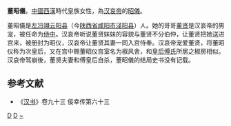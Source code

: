 '''董昭儀'''，[[中國|中國]][[西汉|西漢]]時代皇族女性，為[[汉哀帝|汉哀帝]]的[[昭儀|昭儀]]。

董昭儀是[[左冯翊|左冯翊]][[云阳县_(秦国)|云阳县]]（今[[陕西省|陕西省]][[咸阳市|咸阳市]][[泾阳县|泾阳县]]）人。她的哥哥[[董贤|董贤]]是汉哀帝的男宠，被任命为[[侍中|侍中]]。汉哀帝听说董贤妹妹的容貌与董贤不分伯仲，让董贤把她送进宫来，被册封为昭仪，汉哀帝让董贤其妻一同入宫侍奉。汉哀帝宠爱董贤，将董昭仪称为次皇后，又在宫中赐董昭仪宫室名为椒风舍，和[[皇后|皇后]][[孝哀傅皇后|傅氏]]所居之椒房相似。汉哀帝驾崩後，董贤夫妻和傅皇后自杀，董昭儀的结局史书没有记载。

== 参考文献 ==
* 《[[汉书|汉书]]》卷九十三 佞幸传第六十三
[[Category:西漢妃嬪|D]]
[[Category:泾阳人|D]]
[[Category:董姓|~]]